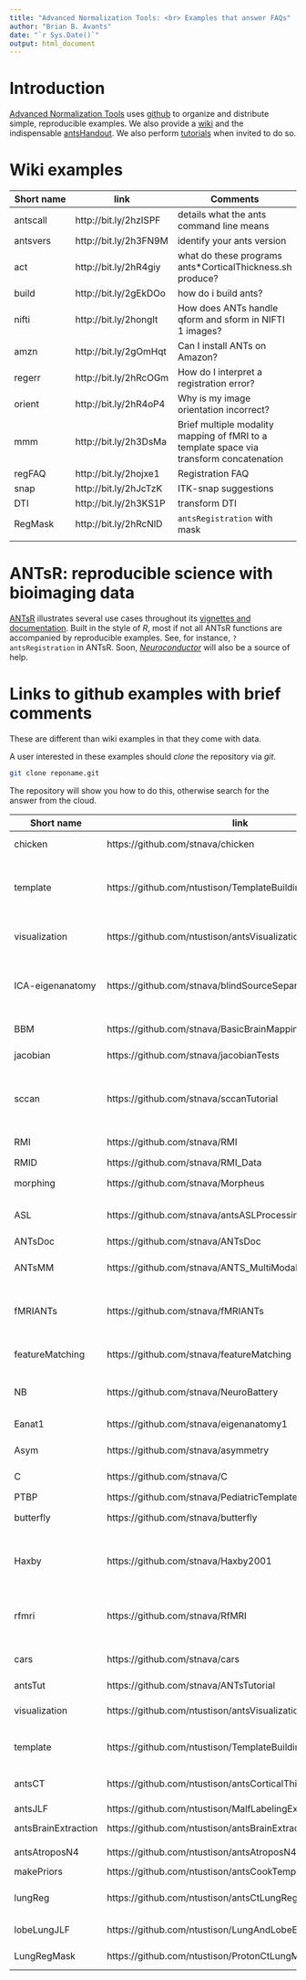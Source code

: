 ```yaml
---
title: "Advanced Normalization Tools: <br> Examples that answer FAQs"
author: "Brian B. Avants"
date: "`r Sys.Date()`"
output: html_document
---
```


# Introduction

[Advanced Normalization Tools](https://github.com/stnava/ANTs) uses [github](www.github.com) to organize and
distribute simple, reproducible examples.   We also provide a [wiki](https://github.com/stnava/ANTs/wiki) and the indispensable [antsHandout](https://github.com/stnava/ANTsTutorial/raw/master/handout/antsHandout.pdf).  We also perform [tutorials](https://github.com/stnava/ANTsTutorial) when invited to do so.

# Wiki examples

| Short name |  link  |   Comments |
|---|---|---|
| antscall| http://bit.ly/2hzISPF | details what the ants command line means |
| antsvers |  http://bit.ly/2h3FN9M |  identify your ants version |
| act |  http://bit.ly/2hR4giy |  what do these programs ants\*CorticalThickness.sh produce? |
| build |  http://bit.ly/2gEkDOo |  how do i build ants?   |
| nifti |  http://bit.ly/2hongIt |  How does ANTs handle qform and sform in NIFTI 1 images? |
| amzn |  http://bit.ly/2gOmHqt |  Can I install ANTs on Amazon? |
| regerr | http://bit.ly/2hRcOGm | How do I interpret a registration error?  |
| orient | http://bit.ly/2hR4oP4  |  Why is my image orientation incorrect? |
| mmm |  http://bit.ly/2h3DsMa |  Brief multiple modality mapping of fMRI to a template space via transform concatenation |
| regFAQ | http://bit.ly/2hojxe1 | Registration FAQ  |
|  snap |  http://bit.ly/2hJcTzK |  ITK-snap suggestions  |
| DTI | http://bit.ly/2h3KS1P |  transform DTI |
| RegMask | http://bit.ly/2hRcNlD | ``antsRegistration`` with mask |
|  |   |   |

# ANTsR: reproducible science with bioimaging data

[ANTsR](https://github.com/stnava/ANTsR) illustrates several use cases throughout its [vignettes and documentation](https://github.com/stnava/ANTsR/releases/tag/latest).  Built in the style of *R*, most if not all ANTsR functions are accompanied by reproducible examples.  See, for instance, `?antsRegistration` in ANTsR.   Soon, [*Neuroconductor*](https://neuroconductor.org/) will also be a source of help.

# Links to github examples with brief comments

These are different than wiki examples in that they come with data.

A user interested in these examples should *clone* the repository via *git*.  

```bash
git clone reponame.git
```

The repository will show you how to do this, otherwise search for the answer from the cloud.


| Short name |  link  |   Comments |
|---|---|---|
| chicken  | https://github.com/stnava/chicken  |  mapping points and global optimization  |   
| template  | https://github.com/ntustison/TemplateBuildingExample  |  build an optimal template as in many different <br> ants papers that allow large-scale brain mapping  |   
| visualization  | https://github.com/ntustison/antsVisualizationExamples | volumetric and surface-based rendering for images and overlays |
| ICA-eigenanatomy | https://github.com/stnava/blindSourceSeparationInANTsR | Reproduces a classic example in blind source separation and shows how to link with eigenanatomy |
| BBM | https://github.com/stnava/BasicBrainMapping |  A simple and "fast" brain registration example |
| jacobian | https://github.com/stnava/jacobianTests |  very basic test of jacobian |
| sccan | https://github.com/stnava/sccanTutorial | introduction to sparse canonical correlation analysis statistical studies - may be slightly out of date |
| RMI | https://github.com/stnava/RMI | R in medical imaging tutorial material |
| RMID | https://github.com/stnava/RMI_Data |  data for RMI |
| morphing | https://github.com/stnava/Morpheus | morphing example with antsRegistration |
| ASL | https://github.com/stnava/antsASLProcessing |  arterial spin labeling (ASL) processing pipeline using ANTs. |
| ANTsDoc | https://github.com/stnava/ANTsDoc |  Documentation for ANTs |
| ANTsMM | https://github.com/stnava/ANTS_MultiModality | older talk on multiple modality ANTs processing |
| fMRIANTs | https://github.com/stnava/fMRIANTs |  Minimal fMRI pre-processing with ANTS, may be slightly out of date |
| featureMatching | https://github.com/stnava/featureMatching | old example of SIFT-like feature matching, subsumed by antsAI |
| NB | https://github.com/stnava/NeuroBattery |  Using ANTs to process multiple MR image types for a single subject |
| Eanat1 | https://github.com/stnava/eigenanatomy1 |  basic eigenanatomy example in aging |
| Asym | https://github.com/stnava/asymmetry | asymmetry analysis with ANTs |
| C | https://github.com/stnava/C |  "C"lassic large deformation example |
| PTBP | https://github.com/stnava/PediatricTemplateOfBrainPerfusion |  analysis in PTBP paper |
| butterfly | https://github.com/stnava/butterfly |  multi-start registration example |
| Haxby | https://github.com/stnava/Haxby2001 | reproduce face recognition decoding results (may be out of date but could be revived with small efforts) |
| rfmri | https://github.com/stnava/RfMRI |  fmri processing examples in ANTsR (may be out of date but could be revived with small efforts) |
| cars | https://github.com/stnava/cars |  an old example mapping between an american and german vehicle |
| antsTut | https://github.com/stnava/ANTsTutorial | evolving tutorial materials |
| visualization | https://github.com/ntustison/antsVisualizationExamples | Examples for ``antsSurf``, ``antsVol``, and ``CreateTiledMosaic``|
| template | https://github.com/ntustison/TemplateBuildingExample | Template building examples (brain and faces) |
| antsCT | https://github.com/ntustison/antsCorticalThicknessExample | 2-D ``antsCorticalThickness.sh`` examples. |
| antsJLF | https://github.com/ntustison/MalfLabelingExample | joint label fusion example. |
| antsBrainExtraction | https://github.com/ntustison/antsBrainExtractionExample | Example for ``antsBrainExtraction.sh`` |
| antsAtroposN4 | https://github.com/ntustison/antsAtroposN4Example | Example for ``antsAtroposN4.sh`` |
| makePriors | https://github.com/ntustison/antsCookTemplatePriorsExample | "Cook" template priors |
| lungReg | https://github.com/ntustison/antsCtLungRegistrationExample | Combine separate left/right lung registrations |
| lobeLungJLF | https://github.com/ntustison/LungAndLobeEstimationExample | Use JLF to estimate lung and lobes |
| LungRegMask | https://github.com/ntustison/ProtonCtLungMaskRegistration | Register lung masks from CT and MRI |

